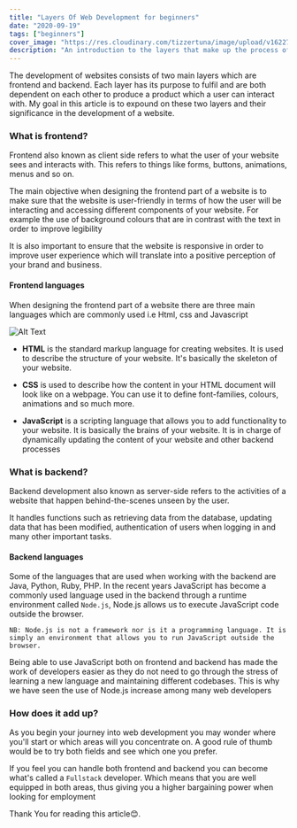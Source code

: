 ```yaml
---
title: "Layers Of Web Development for beginners"
date: "2020-09-19"
tags: ["beginners"]
cover_image: "https://res.cloudinary.com/tizzertuna/image/upload/v1622757803/Articles/article_1_2x_xrixj6.png"
description: "An introduction to the layers that make up the process of developing websites and their purpose in the creation of a website"
---
```


The development of websites consists of two main layers which are frontend and backend. Each layer has its purpose to fulfil and are both dependent on each other to produce a product which a user can interact with. My goal in this article is to expound on these two layers and their significance in the development of a website.

### **What is frontend?**

Frontend also known as client side refers to what the user of your website sees and interacts with. This refers to things like forms, buttons, animations, menus and so on.

The main objective when designing the frontend part of a website is to make sure that the website is user-friendly in terms of how the user will be interacting and accessing different components of your website. For example the use of background colours that are in contrast with the text in order to improve legibility

It is also important to ensure that the website is responsive in order to improve user experience which will translate into a positive perception of your brand and business.

#### Frontend languages

When designing the frontend part of a website there are three main languages which are commonly used i.e Html, css and Javascript

![Alt Text](https://dev-to-uploads.s3.amazonaws.com/i/lf5kno0q3bbiztrxvlm4.png)

- **HTML** is the standard markup language for creating websites. It is used to describe the structure of your website. It's basically the skeleton of your website.

- **CSS** is used to describe how the content in your HTML document will look like on a webpage. You can use it to define font-families, colours, animations and so much more.

- **JavaScript** is a scripting language that allows you to add functionality to your website. It is basically the brains of your website. It is in charge of dynamically updating the content of your website and other backend processes

### **What is backend?**

Backend development also known as server-side refers to the activities of a website that happen behind-the-scenes unseen by the user.

It handles functions such as retrieving data from the database, updating data that has been modified, authentication of users when logging in and many other important tasks.

#### Backend languages

Some of the languages that are used when working with the backend are Java, Python, Ruby, PHP. In the recent years JavaScript has become a commonly used language used in the backend through a runtime environment called `Node.js`, Node.js allows us to execute JavaScript code outside the browser.

`NB: Node.js is not a framework nor is it a programming language. It is simply an environment that allows you to run JavaScript outside the browser.`

Being able to use JavaScript both on frontend and backend has made the work of developers easier as they do not need to go through the stress of learning a new language and maintaining different codebases. This is why we have seen the use of Node.js increase among many web developers

### **How does it add up?**

As you begin your journey into web development you may wonder where you'll start or which areas will you concentrate on. A good rule of thumb would be to try both fields and see which one you prefer.

If you feel you can handle both frontend and backend you can become what's called a `Fullstack` developer. Which means that you are well equipped in both areas, thus giving you a higher bargaining power when looking for employment

Thank You for reading this article😊.

